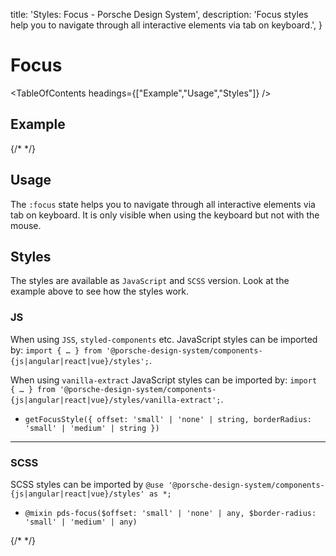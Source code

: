 
  title: 'Styles: Focus - Porsche Design System',
  description: 'Focus styles help you to navigate through all interactive elements via tab on keyboard.',
}

# Focus

<TableOfContents headings={["Example","Usage","Styles"]} />

## Example

{/* <Playground :frameworkMarkup="codeExample" :externalStackBlitzDependencies="['styled-components']"><ExampleStylesFocus /></Playground> */}

## Usage

The `:focus` state helps you to navigate through all interactive elements via tab on keyboard. It is only visible when
using the keyboard but not with the mouse.

## Styles

The styles are available as `JavaScript` and `SCSS` version. Look at the example above to see how the styles work.

### JS

When using `JSS`, `styled-components` etc. JavaScript styles can be imported by:
  `import { … } from '@porsche-design-system/components-{js|angular|react|vue}/styles';`.

When using `vanilla-extract` JavaScript styles can be imported by:
  `import { … } from '@porsche-design-system/components-{js|angular|react|vue}/styles/vanilla-extract';`.

- `getFocusStyle({ offset: 'small' | 'none' | string, borderRadius: 'small' | 'medium' | string })`

---

### SCSS

SCSS styles can be imported by `@use '@porsche-design-system/components-{js|angular|react|vue}/styles' as *;`

- `@mixin pds-focus($offset: 'small' | 'none' | any, $border-radius: 'small' | 'medium' | any)`

{/* <script lang="ts">

  @Component({
  components: {
  ExampleStylesFocus
},
})
  codeExample = getStylesFocusCodeSamples();

  public mounted(): void {
  adjustSelectedFramework(this.codeExample);
}
}
</script> */}
